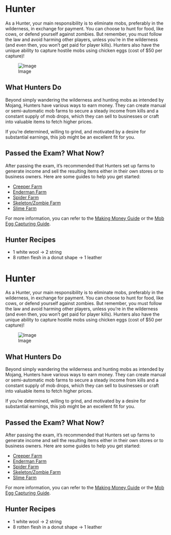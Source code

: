 <span id="hunter"></span>
= Hunter =

As a Hunter, your main responsibility is to eliminate mobs, preferably in the wilderness, in exchange for payment. You can choose to hunt for food, like cows, or defend yourself against zombies. But remember, you must follow the law and avoid harming other players, unless you’re in the wilderness (and even then, you won’t get paid for player kills). Hunters also have the unique ability to capture hostile mobs using chicken eggs (cost of $50 per capture)!

<div class="figure">

[[File:https://cdn.discordapp.com/attachments/838356841217916989/1170300267116384368/2023-11-04_20.55.08_4.png?ex=65588a0e&is=6546150e&hm=0eae9c805f4c74552d7218672e0d8c5869feb442ee25bb847186ecb2ac48c344&|Image]]

</div>
<span id="what-hunters-do"></span>
== What Hunters Do ==

Beyond simply wandering the wilderness and hunting mobs as intended by Mojang, Hunters have various ways to earn money. They can create manual or semi-automatic mob farms to secure a steady income from kills and a constant supply of mob drops, which they can sell to businesses or craft into valuable items to fetch higher prices.

If you’re determined, willing to grind, and motivated by a desire for substantial earnings, this job might be an excellent fit for you.

<span id="passed-the-exam-what-now"></span>
== Passed the Exam? What Now? ==

After passing the exam, it’s recommended that Hunters set up farms to generate income and sell the resulting items either in their own stores or to business owners. Here are some guides to help you get started:

* [https://www.youtube.com/watch?v=nTzqITaNEUg&t=0s Creeper Farm]
* [https://www.youtube.com/watch?v=tMgBbvH7AhY Enderman Farm]
* [https://www.youtube.com/watch?v=BBwxRJLd2Sc Spider Farm]
* [https://www.youtube.com/watch?v=dQUwA2AikHo Skeleton/Zombie Farm]
* [https://www.youtube.com/watch?v=X1mRLDpoiOk Slime Farm]

For more information, you can refer to the [https://wiki.democracycraft.net/government/money/ Making Money Guide] or the [https://wiki.democracycraft.net/features/mobeggs Mob Egg Capturing Guide].

<span id="hunter-recipes"></span>
== Hunter Recipes ==

* 1 white wool -&gt; 2 string
* 8 rotten flesh in a donut shape -&gt; 1 leather

<span id="hunter-1"></span>
= Hunter =

As a Hunter, your main responsibility is to eliminate mobs, preferably in the wilderness, in exchange for payment. You can choose to hunt for food, like cows, or defend yourself against zombies. But remember, you must follow the law and avoid harming other players, unless you’re in the wilderness (and even then, you won’t get paid for player kills). Hunters also have the unique ability to capture hostile mobs using chicken eggs (cost of $50 per capture)!

<div class="figure">

[[File:https://cdn.discordapp.com/attachments/838356841217916989/1170300267116384368/2023-11-04_20.55.08_4.png?ex=65588a0e&is=6546150e&hm=0eae9c805f4c74552d7218672e0d8c5869feb442ee25bb847186ecb2ac48c344&|Image]]

</div>
<span id="what-hunters-do-1"></span>
== What Hunters Do ==

Beyond simply wandering the wilderness and hunting mobs as intended by Mojang, Hunters have various ways to earn money. They can create manual or semi-automatic mob farms to secure a steady income from kills and a constant supply of mob drops, which they can sell to businesses or craft into valuable items to fetch higher prices.

If you’re determined, willing to grind, and motivated by a desire for substantial earnings, this job might be an excellent fit for you.

<span id="passed-the-exam-what-now-1"></span>
== Passed the Exam? What Now? ==

After passing the exam, it’s recommended that Hunters set up farms to generate income and sell the resulting items either in their own stores or to business owners. Here are some guides to help you get started:

* [https://www.youtube.com/watch?v=nTzqITaNEUg&t=0s Creeper Farm]
* [https://www.youtube.com/watch?v=tMgBbvH7AhY Enderman Farm]
* [https://www.youtube.com/watch?v=BBwxRJLd2Sc Spider Farm]
* [https://www.youtube.com/watch?v=dQUwA2AikHo Skeleton/Zombie Farm]
* [https://www.youtube.com/watch?v=X1mRLDpoiOk Slime Farm]

For more information, you can refer to the [https://wiki.democracycraft.net/government/money/ Making Money Guide] or the [https://wiki.democracycraft.net/features/mobeggs Mob Egg Capturing Guide].

<span id="hunter-recipes-1"></span>
== Hunter Recipes ==

* 1 white wool -&gt; 2 string
* 8 rotten flesh in a donut shape -&gt; 1 leather
